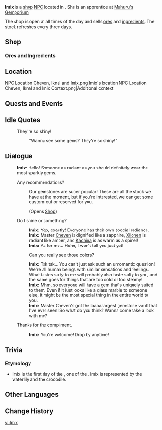 {{Meta
<!-- Remove this template after adding the missing info -->
|missing_NPC_profile  = yes
}}
{{Character Infobox
|type             = Open-World NPC
|image            = NPC Imix.png
|region           = Natlan
|location         = Natlan
|affiliation      = Children of Echoes
|affiliation2     = Muhuru's Gemporium
|title            = Apprentice, Muhuru's Gemporium

|ancestry         = <!-- Clan/family -->
|father           = 
|mother           = 
|spouse           = 
|sibling          = 
|child            = 
|relative         = 

|voiceEN          = 
|voiceCN          = 
|voiceJP          = 
|voiceKR          = 
|dialoguereward   = 
}}
'''Imix''' is a [[shop]] [[NPC]] located in {{Location|"Children of Echoes"}}. She is an apprentice at [[Muhuru's Gemporium]].

The shop is open at all times of the day and sells [[Forging Ore|ores]] and [[Cooking Ingredients|ingredients]]. The stock refreshes every three days.

==Shop==
===Ores and Ingredients===
{{Shop/Header|note=Refreshes|vendor=Imix}}
{{Shop|Iron Chunk|120|10|note=Every 3 Days}}
{{Shop|White Iron Chunk|400|10|note=Every 3 Days}}
{{Shop|Crystal Chunk|1500|10|note=Every 3 Days}}
{{Shop|Condessence Crystal|1500|10|note=Every 3 Days}}
{{Shop|Spinel Fruit|240|10|note=Every 3 Days}}
{{Shop/Footer}}

==Location==
<gallery>
NPC Location Cheven, Iknal and Imix.png|Imix's location
NPC Location Cheven, Iknal and Imix Context.png|Additional context
</gallery>
<!--
==Profile==
Detailed story/lore information goes here.
''(To be added.)''

===Appearance===
Keep appearance section short and concise. Limit to 2 paragraphs with 3-4 sentences each.
''(To be added.)''
-->
==Quests and Events==
{{Quests and Events}}

==Idle Quotes==
{{Dialogue Start}}
:{{DIcon|Idle}} They're so shiny!
::{{A|VO Imix 01.ogg}} "Wanna see some gems? They're so shiny!"
{{Dialogue End}}

==Dialogue==
{{Dialogue Start}}
:'''Imix:''' Hello! Someone as radiant as you should definitely wear the most sparkly gems.
:{{DIcon|Shop}} Any recommendations?
::{{DIcon|Shop}} Our gemstones are super popular! These are all the stock we have at the moment, but if you're interested, we can get some custom-cut or reserved for you.
::;(Opens [[#Shop|Shop]])
:{{DIcon}} Do I shine or something?
::'''Imix:''' Yep, exactly! Everyone has their own special radiance.
::'''Imix:''' Master [[Cheven]] is dignified like a sapphire, [[Xilonen]] is radiant like amber, and [[Kachina]] is as warm as a spinel!
::'''Imix:''' As for me... Hehe, I won't tell you just yet!
::{{DIcon}} Can you really see those colors?
::'''Imix:''' Tsk tsk... You can't just ask such an unromantic question! We're all human beings with similar sensations and feelings. What tastes salty to me will probably also taste salty to you, and the same goes for things that are too cold or too steamy!
::'''Imix:''' Mhm, so everyone will have a gem that's uniquely suited to them. Even if it just looks like a glass marble to someone else, it might be the most special thing in the entire world to you.
::'''Imix:''' Master Cheven's got the laaaaaargest gemstone vault that I've ever seen! So what do you think? Wanna come take a look with me?
:{{DIcon}} Thanks for the compliment.
::'''Imix:''' You're welcome! Drop by anytime!
{{Dialogue End}}
<!--
==Event Dialogue==
===Event Name===
{{Dialogue Start}}
:'''Imix:'''
{{Dialogue End}}
-->
==Trivia==
===Etymology===
* Imix is the first day of the {{W|Tzolkʼin}}, one of the {{W|Maya calendar|Mayan calendars}}. Imix is represented by the waterlily and the crocodile.

==Other Languages==
{{Other Languages|default_hidden=1
|en       = Imix
|zhs      = 伊蜜
|zhs_rm   = Yīmì
|zht      = 伊蜜
|zht_rm   = Yīmì
|ja       = イミシュ
|ko       = 이믹스
|es       = Imix
|fr       = Imix
|ru       = Имиш
|th       = Imix
|vi       = Imix
|de       = Imix
|id       = Imix
|pt       = Imix
|tr       = Imix
|it       = Imix
}}

==Change History==
{{Change History|5.0}}
<!--
==References==
{{Reflist}}
-->

[[vi:Imix]]